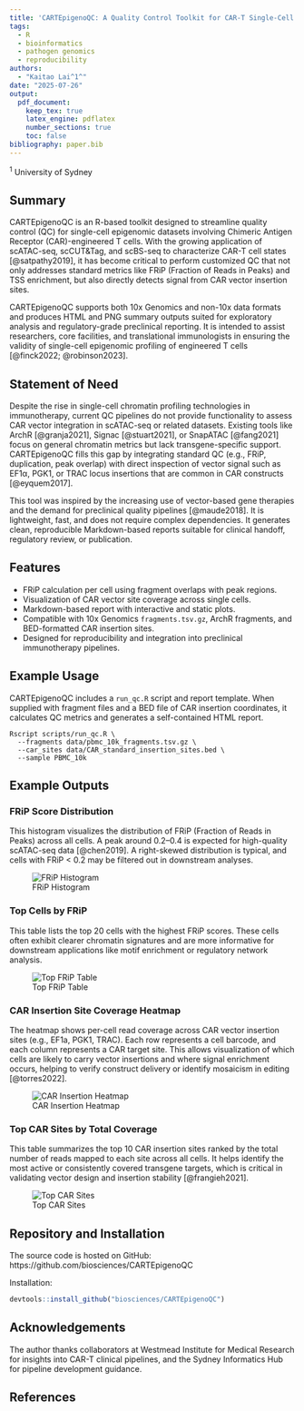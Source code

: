 ```yaml
---
title: 'CARTEpigenoQC: A Quality Control Toolkit for CAR-T Single-Cell Epigenomic Data'
tags:
  - R
  - bioinformatics
  - pathogen genomics
  - reproducibility
authors:
  - "Kaitao Lai^1^"
date: "2025-07-26"
output:
  pdf_document:
    keep_tex: true
    latex_engine: pdflatex
    number_sections: true
    toc: false
bibliography: paper.bib
---
```


^1^ University of Sydney

## Summary

CARTEpigenoQC is an R-based toolkit designed to streamline quality control (QC) for single-cell epigenomic datasets involving Chimeric Antigen Receptor (CAR)-engineered T cells. With the growing application of scATAC-seq, scCUT&Tag, and scBS-seq to characterize CAR-T cell states [@satpathy2019], it has become critical to perform customized QC that not only addresses standard metrics like FRiP (Fraction of Reads in Peaks) and TSS enrichment, but also directly detects signal from CAR vector insertion sites.

CARTEpigenoQC supports both 10x Genomics and non-10x data formats and produces HTML and PNG summary outputs suited for exploratory analysis and regulatory-grade preclinical reporting. It is intended to assist researchers, core facilities, and translational immunologists in ensuring the validity of single-cell epigenomic profiling of engineered T cells [@finck2022; @robinson2023].

## Statement of Need

Despite the rise in single-cell chromatin profiling technologies in immunotherapy, current QC pipelines do not provide functionality to assess CAR vector integration in scATAC-seq or related datasets. Existing tools like ArchR [@granja2021], Signac [@stuart2021], or SnapATAC [@fang2021] focus on general chromatin metrics but lack transgene-specific support. CARTEpigenoQC fills this gap by integrating standard QC (e.g., FRiP, duplication, peak overlap) with direct inspection of vector signal such as EF1α, PGK1, or TRAC locus insertions that are common in CAR constructs [@eyquem2017].

This tool was inspired by the increasing use of vector-based gene therapies and the demand for preclinical quality pipelines [@maude2018]. It is lightweight, fast, and does not require complex dependencies. It generates clean, reproducible Markdown-based reports suitable for clinical handoff, regulatory review, or publication.

## Features

- FRiP calculation per cell using fragment overlaps with peak regions.
- Visualization of CAR vector site coverage across single cells.
- Markdown-based report with interactive and static plots.
- Compatible with 10x Genomics `fragments.tsv.gz`, ArchR fragments, and BED-formatted CAR insertion sites.
- Designed for reproducibility and integration into preclinical immunotherapy pipelines.

## Example Usage

CARTEpigenoQC includes a `run_qc.R` script and report template. When supplied with fragment files and a BED file of CAR insertion coordinates, it calculates QC metrics and generates a self-contained HTML report.

```
Rscript scripts/run_qc.R \
  --fragments data/pbmc_10k_fragments.tsv.gz \
  --car_sites data/CAR_standard_insertion_sites.bed \
  --sample PBMC_10k
```

## Example Outputs

### FRiP Score Distribution

This histogram visualizes the distribution of FRiP (Fraction of Reads in Peaks) across all cells. A peak around 0.2–0.4 is expected for high-quality scATAC-seq data [@chen2019]. A right-skewed distribution is typical, and cells with FRiP < 0.2 may be filtered out in downstream analyses.

![FRiP Histogram](figures/example_frip_plot.png)

### Top Cells by FRiP

This table lists the top 20 cells with the highest FRiP scores. These cells often exhibit clearer chromatin signatures and are more informative for downstream applications like motif enrichment or regulatory network analysis.

![Top FRiP Table](figures/frip_top_table.png)

### CAR Insertion Site Coverage Heatmap

The heatmap shows per-cell read coverage across CAR vector insertion sites (e.g., EF1a, PGK1, TRAC). Each row represents a cell barcode, and each column represents a CAR target site. This allows visualization of which cells are likely to carry vector insertions and where signal enrichment occurs, helping to verify construct delivery or identify mosaicism in editing [@torres2022].

![CAR Insertion Heatmap](figures/car_coverage_heatmap.png)

### Top CAR Sites by Total Coverage

This table summarizes the top 10 CAR insertion sites ranked by the total number of reads mapped to each site across all cells. It helps identify the most active or consistently covered transgene targets, which is critical in validating vector design and insertion stability [@frangieh2021].

![Top CAR Sites](figures/car_site_table.png)

## Repository and Installation

The source code is hosted on GitHub:  
https://github.com/biosciences/CARTEpigenoQC

Installation:
```r
devtools::install_github("biosciences/CARTEpigenoQC")
```

## Acknowledgements

The author thanks collaborators at Westmead Institute for Medical Research for insights into CAR-T clinical pipelines, and the Sydney Informatics Hub for pipeline development guidance.

## References
